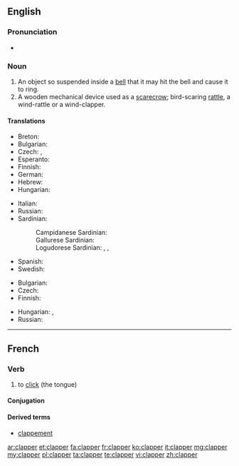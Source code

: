 ==English==

===Pronunciation===
* {{rhymes|æpə(r)}}

===Noun===
{{en-noun}}

# An object so suspended inside a [[bell]] that it may hit the bell and cause it to ring.
# A wooden mechanical device used as a [[scarecrow]]; bird-scaring [[rattle]], a wind-rattle or a wind-clapper.

====Translations====
{{trans-top|the tongue of a bell}}
* Breton: {{t+|br|bazhoulenn|f}}
* Bulgarian: {{t+|bg|език|m|tr=ezík}}
* Czech: {{t-|cs|srdce zvonu}}, {{t+|cs|srdce}}
* Esperanto: {{t-|eo|koro}}
* Finnish: {{t+|fi|kieli}}
* German: {{t+|de|Klöppel|m}}
* Hebrew: {{t+|he|ענבל|m|tr=inbal}}
* Hungarian: {{t-|hu|harangnyelv}}
{{trans-mid}}
* Italian: {{t+|it|battaglio}}
* Russian: {{t+|ru|язык|m|tr=jazýk}} {{qualifier|ко́локола}}
* Sardinian:
*: Campidanese Sardinian: {{tø|sro|tratallu}}
*: Gallurese Sardinian: {{tø|sdn|battaddólu}}
*: Logudorese Sardinian: {{tø|src|battazu}}, {{tø|src|piròne}}, {{tø|src|limbèddu}}
* Spanish: {{t+|es|badajo|m}}
* Swedish: {{t-|sv|kläpp|c}}
{{trans-bottom}}

{{trans-top|rattle}}
* Bulgarian: {{t+|bg|кречетало|n|tr=krečetalo}}
* Czech: {{t-|cs|řehtačka|f}}
* Finnish: {{t-|fi|räikkä}}
{{trans-mid}}
* Hungarian: {{t-|hu|kereplő}}, {{t-|hu|szélkelep}}
* Russian: {{t+|ru|трещотка|f|tr=treščótka}}
{{trans-bottom}}

----

==French==

===Verb===
{{fr-verb}}

# to [[click]] (the tongue)

====Conjugation====
{{fr-conj-er|clapp|avoir}}

====Derived terms====
* [[clappement]]

[[ar:clapper]]
[[et:clapper]]
[[fa:clapper]]
[[fr:clapper]]
[[ko:clapper]]
[[it:clapper]]
[[mg:clapper]]
[[my:clapper]]
[[pl:clapper]]
[[ta:clapper]]
[[te:clapper]]
[[vi:clapper]]
[[zh:clapper]]